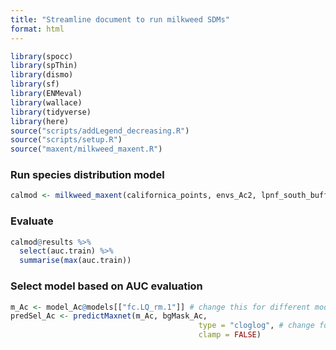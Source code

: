 ```yaml
---
title: "Streamline document to run milkweed SDMs"
format: html
---
```


```r
library(spocc)
library(spThin)
library(dismo)
library(sf)
library(ENMeval)
library(wallace)
library(tidyverse)
library(here)
source("scripts/addLegend_decreasing.R")
source("scripts/setup.R")
source("maxent/milkweed_maxent.R")
```

### Run species distribution model
```r
calmod <- milkweed_maxent(californica_points, envs_Ac2, lpnf_south_buffered)
```

### Evaluate 
```r
calmod@results %>%
  select(auc.train) %>%
  summarise(max(auc.train))
```

### Select model based on AUC evaluation
```r
m_Ac <- model_Ac@models[["fc.LQ_rm.1"]] # change this for different models
predSel_Ac <- predictMaxnet(m_Ac, bgMask_Ac,
                                          type = "cloglog", # change for different types
                                          clamp = FALSE)
```

